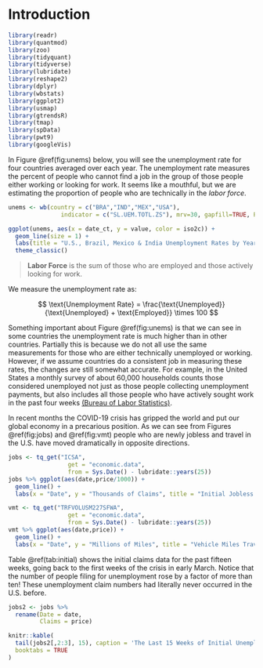 # Introduction {#intro}

```r
library(readr)
library(quantmod)
library(zoo)
library(tidyquant)
library(tidyverse)
library(lubridate)
library(reshape2)
library(dplyr)
library(wbstats)
library(ggplot2)
library(usmap)
library(gtrendsR)
library(tmap)
library(spData)
library(pwt9)
library(googleVis)


```

In Figure \@ref(fig:unems) below, you will see the unemployment rate for four countries averaged over each year. The unemployment rate measures the percent of people who cannot find a job in the group of those people either working or looking for work. It seems like a mouthful, but we are estimating the proportion of people who are technically in the *labor force*. 

```r
unems <- wb(country = c("BRA","IND","MEX","USA"),
               indicator = c("SL.UEM.TOTL.ZS"), mrv=30, gapfill=TRUE, POSIXct = TRUE)

ggplot(unems, aes(x = date_ct, y = value, color = iso2c)) + 
  geom_line(size = 1) +
  labs(title = "U.S., Brazil, Mexico & India Unemployment Rates by Year", x = "Date", y = "Percent", color = "Country") + 
  theme_classic()


```
	

>**Labor Force** is the sum of those who are employed and those actively looking for work. 

We measure the unemployment rate as: 

$$ \text{Unemployment Rate} = \frac{\text{Unemployed}}{\text{Unemployed} + \text{Employed}} \times 100 $$

Something important about Figure \@ref(fig:unems) is that we can see in some countries the unemployment rate is much higher than in other countries. Partially this is because we do not all use the same measurements for those who are either technically unemployed or working. However, if we assume countries do a consistent job in measuring these rates, the changes are still somewhat accurate. For example, in the United States a monthly survey of about 60,000 households counts those considered unemployed not just as those people collecting unemployment payments, but also includes all those people who have actively sought work in the past four weeks [(Bureau of Labor Statistics)](https://www.bls.gov/cps/cps_htgm.htm). 

In recent months the COVID-19 crisis has gripped the world and put our global economy in a precarious position. As we can see from Figures \@ref(fig:jobs) and \@ref(fig:vmt) people who are newly jobless and travel in the U.S. have moved dramatically in opposite directions. 

```r
jobs <- tq_get("ICSA", 
                 get = "economic.data",
                 from = Sys.Date() - lubridate::years(25))
jobs %>% ggplot(aes(date,price/1000)) + 
  geom_line() + 
  labs(x = "Date", y = "Thousands of Claims", title = "Initial Jobless Claims", color = "Series")
```

```r
vmt <- tq_get("TRFVOLUSM227SFWA", 
                 get = "economic.data",
                 from = Sys.Date() - lubridate::years(25))
vmt %>% ggplot(aes(date,price)) + 
  geom_line() + 
  labs(x = "Date", y = "Millions of Miles", title = "Vehicle Miles Traveled", color = "Series")
```

Table \@ref(tab:initial) shows the initial claims data for the past fifteen weeks, going back to the first weeks of the crisis in early March. Notice that the number of people filing for unemployment rose by a factor of more than ten! These unemployment claim numbers had literally never occurred in the U.S. before. 

```r
jobs2 <- jobs %>% 
  rename(Date = date,
         Claims = price)

knitr::kable(
  tail(jobs2[,2:3], 15), caption = 'The Last 15 Weeks of Initial Unemployment Claims',
  booktabs = TRUE
)
```


